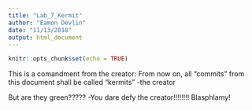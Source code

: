 ```yaml
---
title: "Lab_7_Kermit"
author: "Eamon Devlin"
date: "11/13/2018"
output: html_document
---
```


```r
knitr::opts_chunk$set(echo = TRUE)
```

This is a comandment from the creator: From now on, all "commits" from this document shall be called "kermits" -the creator

But are they green????? -You dare defy the creator!!!!!!!! Blasphlamy!
